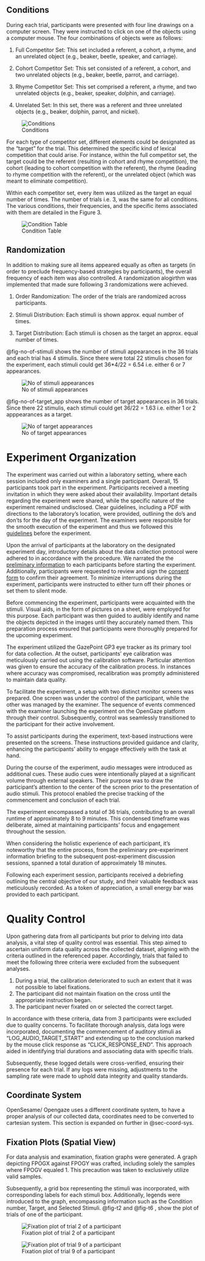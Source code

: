 ## Conditions

During each trial, participants were presented with four line drawings on a computer screen. They were instructed to click on one of the objects using a computer mouse. The four combinations of objects were as follows:

1. Full Competitor Set: This set included a referent, a cohort, a rhyme, and an unrelated object (e.g., beaker, beetle, speaker, and carriage).

2. Cohort Competitor Set: This set consisted of a referent, a cohort, and two unrelated objects (e.g., beaker, beetle, parrot, and carriage).

3. Rhyme Competitor Set: This set comprised a referent, a rhyme, and two unrelated objects (e.g., beaker, speaker, dolphin, and carriage).

4. Unrelated Set: In this set, there was a referent and three unrelated objects (e.g., beaker, dolphin, parrot, and nickel).

![Conditions](img/conditions.png){#fig-ui width=50%,fig-align="center"}

For each type of competitor set, different elements could be designated as the "target" for the trial. This determined the specific kind of lexical competition that could arise. For instance, within the full competitor set, the target could be the referent (resulting in cohort and rhyme competition), the cohort (leading to cohort competition with the referent), the rhyme (leading to rhyme competition with the referent), or the unrelated object (which was meant to eliminate competition).

Within each competitor set, every item was utilized as the target an equal number of times. The number of trials i.e. 3, was the same for all conditions. The various conditions, their frequencies, and the specific items associated with them are detailed in the Figure 3.

![Condition Table](img/condition_table.png){#fig-ui width=50%,fig-align="center"}

## Randomization
In addition to making sure all items appeared equally as often as targets (in order to preclude frequency-based strategies by participants), the overall frequency of each item was also controlled. A randomization alogirthm was implemented that made sure following 3 randomizations were achieved. 

1. Order Randomization: The order of the trials are
randomized across participants.

2. Stimuli Distribution: Each stimuli is shown
approx. equal number of times.

3. Target Distribution: Each stimuli is chosen as the target an approx. equal number of times.

@fig-no-of-stimuli shows the number of stimuli appearances in the 36 trials and each trial has 4 stimulis. Since there were total 22 stimulis chosen for the experiment, each stimuli could get 36*4/22 = 6.54 i.e. either 6 or 7 appearances.

![No of stimuli appearances](img/no_of_stimuli_app.png){#fig-no-of-stimuli width=50%,fig-align="center"}

@fig-no-of-target_app shows the number of target appearances in 36 trials. Since there 22 stimulis, each stimuli could get 36/22 = 1.63 i.e. either 1 or 2 apppearances as a target.

![No of target appearances](img/no_of_target_app.png){#fig-no-of-targets width=50%,fig-align="center"}

# Experiment Organization

The experiment was carried out within a laboratory setting, where each session included only examiners and a single participant. Overall, 15 participants took part in the experiment. Participants received a meeting invitation in which they were asked about their availability. Important details regarding the experiment were shared, while the specific nature of the experiment remained undisclosed. Clear guidelines, including a PDF with directions to the laboratory's location, were provided, outlining the do's and don'ts for the day of the experiment.
The examiners were responsible for the smooth execution of the experiment and thus we followed this [guidelines](https://github.com/ReboreExplore/visual_world_paradigm_project/blob/main/docs/experiment/before_the_experiment.md) before the experiment.

Upon the arrival of participants at the laboratory on the designated experiment day, introductory details about the data collection protocol were adhered to in accordance with the procedure. We narrated the the [preliminary information](https://github.com/ReboreExplore/visual_world_paradigm_project/blob/main/docs/experiment/study_subject_information_and_questionaire.md) to each participants before starting the experiment. Additionally, participants were requested to review and sign the [consent form](https://github.com/ReboreExplore/visual_world_paradigm_project/blob/main/docs/experiment/consent_form.pdf) to confirm their agreement. To minimize interruptions during the experiment, participants were instructed to either turn off their phones or set them to silent mode.

Before commencing the experiment, participants were acquainted with the stimuli. Visual aids, in the form of pictures on a sheet, were employed for this purpose. Each participant was then guided to audibly identify and name the objects depicted in the images until they accurately named them. This preparation process ensured that participants were thoroughly prepared for the upcoming experiment.

The experiment utilized the GazePoint GP3 eye tracker as its primary tool for data collection. At the outset, participants' eye calibration was meticulously carried out using the calibration software. Particular attention was given to ensure the accuracy of the calibration process. In instances where accuracy was compromised, recalibration was promptly administered to maintain data quality.

To facilitate the experiment, a setup with two distinct monitor screens was prepared. One screen was under the control of the participant, while the other was managed by the examiner. The sequence of events commenced with the examiner launching the experiment on the OpenGaze platform through their control. Subsequently, control was seamlessly transitioned to the participant for their active involvement.

To assist participants during the experiment, text-based instructions were presented on the screens. These instructions provided guidance and clarity, enhancing the participants' ability to engage effectively with the task at hand.

During the course of the experiment, audio messages were introduced as additional cues. These audio cues were intentionally played at a significant volume through external speakers. Their purpose was to draw the participant's attention to the center of the screen prior to the presentation of audio stimuli. This protocol enabled the precise tracking of the commencement and conclusion of each trial.

The experiment encompassed a total of 36 trials, contributing to an overall runtime of approximately 8 to 9 minutes. This condensed timeframe was deliberate, aimed at maintaining participants' focus and engagement throughout the session.

When considering the holistic experience of each participant, it's noteworthy that the entire process, from the preliminary pre-experiment information briefing to the subsequent post-experiment discussion sessions, spanned a total duration of approximately 18 minutes. 

Following each experiment session, participants received a debriefing outlining the central objective of our study, and their valuable feedback was meticulously recorded. As a token of appreciation, a small energy bar was provided to each participant.

# Quality Control

Upon gathering data from all participants but prior to delving into data analysis, a vital step of quality control was essential. This step aimed to ascertain uniform data quality across the collected dataset, aligning with the criteria outlined in the referenced paper. Accordingly, trials that failed to meet the following three criteria were excluded from the subsequent analyses.

1. During a trial, the calibration deteriorated to such an extent that it was not possible
to label fixations.
2. The participant did not maintain fixation on the cross until the appropriate instruction
began.
3. The participant never fixated on or selected the correct target.

In accordance with these criteria, data from 3 participants were excluded due to quality concerns. To facilitate thorough analysis, data logs were incorporated, documenting the commencement of auditory stimuli as "LOG_AUDIO_TARGET_START" and extending up to the conclusion marked by the mouse click response as "CLICK_RESPONSE_END". This approach aided in identifying trial durations and associating data with specific trials.

Subsequently, these logged details were cross-verified, ensuring their presence for each trial. If any logs were missing, adjustments to the sampling rate were made to uphold data integrity and quality standards.

## Coordinate System

OpenSesame/ Opengaze uses a different coordinate system, to have a proper analysis of our collected data, coordinates need to be converted to cartesian system. This section is expanded on further in @sec-coord-sys.

## Fixation Plots (Spatial View){#sec-fixation-plots}
For data analysis and examination, fixation graphs were generated. A graph depicting FPOGX against FPOGY was crafted, including solely the samples where FPOGV equaled 1. This precaution was taken to exclusively utilize valid samples.

Subsequently, a grid box representing the stimuli was incorporated, with corresponding labels for each stimuli box. Additionally, legends were introduced to the graph, encompassing information such as the Condition number, Target, and Selected Stimuli. @fig-t2 and @fig-t6 , show the plot of trials of one of the participant.

![Fixation plot of trial 2 of a participant](img/trial2.png){#fig-t2 width=50%,fig-align="center"}

![Fixation plot of trial 9 of a participant](img/trial9.png){#fig-t6 width=50%,fig-align="center"}